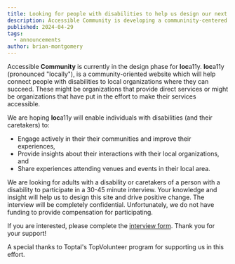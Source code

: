```yaml
---
title: Looking for people with disabilities to help us design our next tool
description: Accessible Community is developing a communinity-centered disability-inclusion tool, and would like your input.
published: 2024-04-29
tags:
  - announcements
author: brian-montgomery
---
```



<span class="text-brand text-primary">Accessible **Community**</span> is currently in the design phase for <span class="text-brand text-primary">**loc**a11y</span>. <span class="text-brand text-primary">**loc**a11y</span> (pronounced "locally"), is a community-oriented website which will help connect people with disabilities to local organizations where they can succeed. These might be organizations that provide direct services or might be organizations that have put in the effort to make their services accessible.

We are hoping <span class="text-brand text-primary">**loc**a11y</span> will enable individuals with disabilities (and their caretakers) to:
- Engage actively in their their communities and improve their experiences,
- Provide insights about their interactions with their local organizations, and
- Share experiences attending venues and events in their local area.

We are looking for adults with a disability or caretakers of a person with a disability to participate in a 30-45 minute interview. Your knowledge and insight will help us to design this site and drive positive change. The interview will be completely confidential. Unfortunately, we do not have funding to provide compensation for participating.

If you are interested, please complete the [interview form](/join-us/loca11y-interview). Thank you for your support!

A special thanks to <ExternalLink href="https://www.toptal.com/top-volunteer" inline={true}>Toptal's TopVolunteer</ExternalLink> program for supporting us in this effort.
